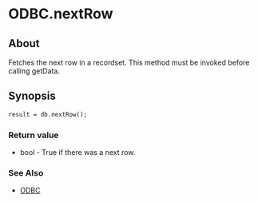 
# ODBC.nextRow 

 

## About

Fetches the next row in a recordset. This method must be invoked before calling getData.

## Synopsis

```xml
result = db.nextRow();
```

### Return value

* bool - True if there was a next row.

### See Also

* [ODBC](./ODBC_13173465.mdx#odbc)


